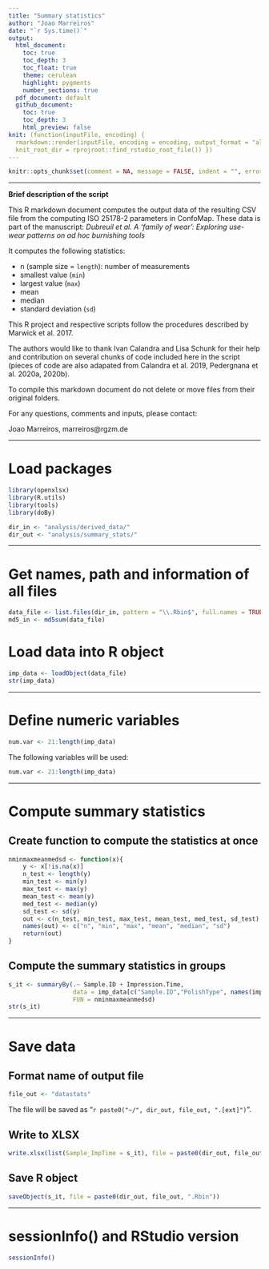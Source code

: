 ```yaml
---
title: "Summary statistics" 
author: "Joao Marreiros"
date: "`r Sys.time()`"
output:
  html_document:
    toc: true
    toc_depth: 3
    toc_float: true
    theme: cerulean
    highlight: pygments
    number_sections: true
  pdf_document: default
  github_document: 
    toc: true
    toc_depth: 3
    html_preview: false
knit: (function(inputFile, encoding) {
  rmarkdown::render(inputFile, encoding = encoding, output_format = "all", 
  knit_root_dir = rprojroot::find_rstudio_root_file()) })
---
```



```r
knitr::opts_chunk$set(comment = NA, message = FALSE, indent = "", error = TRUE)
```

---

__Brief description of the script__

This R markdown document computes the output data of the resulting CSV file from the computing ISO 25178-2 parameters in ConfoMap. These data is part of the manuscript: *Dubreuil et al. A ‘family of wear’: Exploring use-wear patterns on ad hoc burnishing tools*

It computes the following statistics:  

* n (sample size = `length`): number of measurements  
* smallest value (`min`)  
* largest value (`max`)
* mean  
* median  
* standard deviation (`sd`)


This R project and respective scripts follow the procedures described by Marwick et al. 2017. 

The authors would like to thank Ivan Calandra and Lisa Schunk for their help and contribution on several chunks of code included here in the script (pieces of code are also adapated from Calandra et al. 2019, Pedergnana et al. 2020a, 2020b).

To compile this markdown document do not delete or move files from their original folders.

For any questions, comments and inputs, please contact:

Joao Marreiros, marreiros@rgzm.de

---


# Load packages
```r
library(openxlsx)
library(R.utils)
library(tools)
library(doBy)

dir_in <- "analysis/derived_data/"
dir_out <- "analysis/summary_stats/"
```


---

# Get names, path and information of all files 
```r
data_file <- list.files(dir_in, pattern = "\\.Rbin$", full.names = TRUE)
md5_in <- md5sum(data_file)

```

# Load data into R object
```r
imp_data <- loadObject(data_file)
str(imp_data)
```

---


# Define numeric variables
```r
num.var <- 21:length(imp_data)
```

The following variables will be used: 

```r
num.var <- 21:length(imp_data)
```

---


# Compute summary statistics
## Create function to compute the statistics at once
```r
nminmaxmeanmedsd <- function(x){
	y <- x[!is.na(x)]
	n_test <- length(y)
	min_test <- min(y)
	max_test <- max(y)
	mean_test <- mean(y)
 	med_test <- median(y)
 	sd_test <- sd(y)
 	out <- c(n_test, min_test, max_test, mean_test, med_test, sd_test)
 	names(out) <- c("n", "min", "max", "mean", "median", "sd")
 	return(out)
}
```

##  Compute the summary statistics in groups
```r
s_it <- summaryBy(.~ Sample.ID + Impression.Time, 
                  data = imp_data[c("Sample.ID","PolishType", names(imp_data)[num.var])], 
                  FUN = nminmaxmeanmedsd)
str(s_it)
```

---

# Save data
## Format name of output file
```r
file_out <- "datastats"
```
The file will be saved as "`r paste0("~/", dir_out, file_out, ".[ext]")`".


## Write to XLSX
```r
write.xlsx(list(Sample_ImpTime = s_it), file = paste0(dir_out, file_out, ".xlsx"))

```


## Save R object
```r
saveObject(s_it, file = paste0(dir_out, file_out, ".Rbin"))
```

---

# sessionInfo() and RStudio version

```r
sessionInfo()
```



